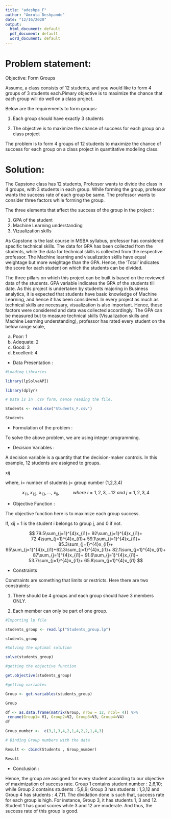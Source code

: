 ---
title: "adeshpa_F"
author: "Amruta Deshpande"
date: "12/16/2020"
output:
  html_document: default
  pdf_document: default
  word_document: default
---



# Problem statement:

Objective: Form Groups

Assume, a class consists of 12 students, and you would like to form 4 groups of 3 students each.Pimary objective is to maximize the chance that each group will do well on a class project. 

Below are the requirements to form groups:

1. Each group should have exactly 3 students

2. The objective is to maximize the chance of success for each group on a class project


The problem is to form  4 groups of 12 students to maximize the chance of success for each group on a class project in quantitative modeling class.



# Solution:

The Capstone class has 12 students, Professor wants to divide the class in 4 groups, with 3 students in each group. While forming the group, professor wants the success rate of each group be same. The professor wants to consider three factors while forming the group. 

The three elements that affect the success of the group in the project :

1) GPA of the student
2) Machine Learning understanding
3) Vizualization skills


As Capstone is the last course in MSBA syllabus, professor has considered specific technical skills. The data for GPA has been collected from the students, while the data for technical skills is collected from the respective professor. The Machine learning and visualization skills have equal weightage but more weightage than the GPA. Hence, the 'Total' indicates the score for each student on which the students can be divided. 

The three pillars on which this project can be built is based on the reviewed data of the students. GPA variable indicates the GPA of the students till date. As this project is undertaken by students majoring in Business analytics, it is expected that students have basic knowledge of Machine Learning, and hence it has been considered. In every project as much as technical skills are necessary, visualization is also important. Hence, these factors were considered and data was collected accordingly. The GPA can be measured but to measure technical skills (Visualization skills and Machine Learning understanding), professor has rated every student on the below range scale, 

a) Poor:         1
b) Adequate:     2
c) Good:         3
d) Excellent:    4


* Data Presentation :

```{r}
#Loading Libraries

library(lpSolveAPI)

library(dplyr)

```

```{r}
# Data is in .csv form, hence reading the file,

Students <- read.csv("Students_F.csv")

Students

```


* Formulation of the problem :

To solve the above problem, we are using integer programming. 


* Decision Variables :

A decision variable is a quantity that the decision-maker controls. In this example, 12 students are assigned to groups. 

xij

where, 
i= number of students
j= group number (1,2,3,4)


$$
x_{11},~x_{12},~x_{13},...,~x_{ij},~~~~~~~~~~~where~i ={1, 2, 3,...12}~and~j = 1, 2,3,4
$$



* Objective Function :


The objective function here is to maximize each group success.

If,
xij = 1 is the student i belongs to group j, and 0 if not.


$$
79.5\sum_{j=1}^{4}x_{i1}+ 92\sum_{j=1}^{4}x_{i1}+ 72.4\sum_{j=1}^{4}x_{i1}+ 59.1\sum_{j=1}^{4}x_{i1}+ 85.3\sum_{j=1}^{4}x_{i1}+ 95\sum_{j=1}^{4}x_{i1}+62.3\sum_{j=1}^{4}x_{i1}+ 82.1\sum_{j=1}^{4}x_{i1}+ 87\sum_{j=1}^{4}x_{i1}+ 91.6\sum_{j=1}^{4}x_{i1}+ 53.7\sum_{j=1}^{4}x_{i1}+ 65.8\sum_{j=1}^{4}x_{i1}
$$


* Constraints


Constraints are something that limits or restricts. Here there are two constraints:

1) There should be 4 groups and each group should have 3 members ONLY.

2) Each member can only be part of one group. 



```{r}

#Importing lp file

students_group <- read.lp("Students_group.lp")

students_group

#Solving the optimal solution

solve(students_group)

#getting the objective function

get.objective(students_group)

#getting variables

Group <- get.variables(students_group)

Group

df <- as.data.frame(matrix(Group, nrow = 12, ncol= 4)) %>%
 rename(Group1= V1, Group2=V2, Group3=V3, Group4=V4)
df

Group_number <-  c(3,1,3,4,2,1,4,2,2,1,4,3)

# Binding Group numbers with the data

Result <- cbind(Students , Group_number)

Result

```
* Conclusion :

Hence, the group are assigned for every student according to our objective of maximization of success rate. Group 1 contains student number : 2,6,10; while Group 2 contains students : 5,8,9; Group 3 has students : 1,3,12 and Group 4 has students : 4,7,11. The dividation done is such that, success rate for each group is high. For instance, Group 3, it has students 1, 3 and 12. Student 1 has good scores while 3 and 12 are moderate. And thus, the success rate of this group is good. 